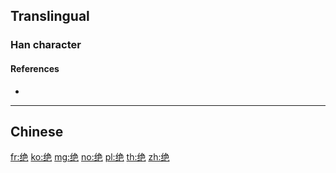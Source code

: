 {{character info/new}}
{{also|絕|絶}}
==Translingual==

===Han character===
{{Han char|rn=120|rad=纟|as=06|sn=9|four=|canj=VMNAU|ids=⿰纟色}}

====References====
* {{Han ref|kx=0944.251|hdz=53397.010|uh=7EDD|ud=32477}}

----

==Chinese==
{{zh-see|絕}}

[[fr:绝]]
[[ko:绝]]
[[mg:绝]]
[[no:绝]]
[[pl:绝]]
[[th:绝]]
[[zh:绝]]